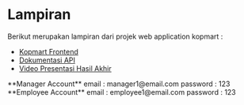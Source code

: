 
# Lampiran

Berikut merupakan lampiran dari projek web application kopmart :

- [Kopmart Frontend](https://kopmart-frontend.vercel.app/)
- [Dokumentasi API](https://kopmart-backend.herokuapp.com/api/swagger-ui/)
- [Video Presentasi Hasil Akhir](https://drive.google.com/file/d/1WtACiKDi_nu5m9CoIEtUOFYDkZUxQkgb/view?usp=sharing)

<Callout>
  **Manager Account** email : manager1@email.com password : 123

</Callout>
<Callout>
  **Employee Account** email : employee1@email.com password : 123

</Callout>
